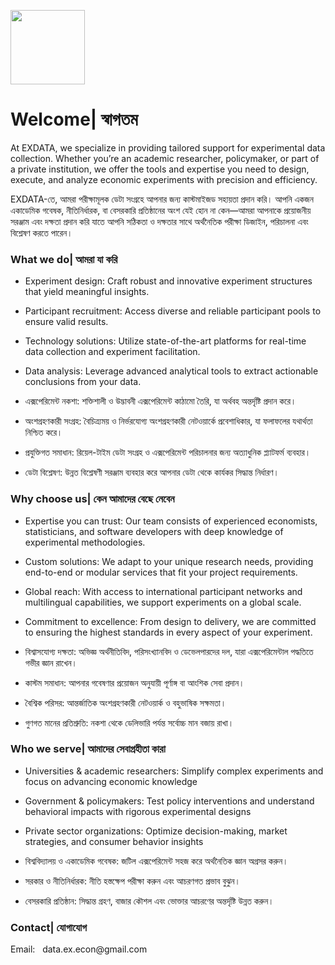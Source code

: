 ![](images/logo.jpg){width="119"}

# Welcome\| স্বাগতম

At EXDATA, we specialize in providing tailored support for experimental data collection. Whether you’re an academic researcher, policymaker, or part of a private institution, we offer the tools and expertise you need to design, execute, and analyze economic experiments with precision and efficiency.

EXDATA-তে, আমরা পরীক্ষামূলক ডেটা সংগ্রহে আপনার জন্য কাস্টমাইজড সহায়তা প্রদান করি। আপনি একজন একাডেমিক গবেষক, নীতিনির্ধারক, বা বেসরকারি প্রতিষ্ঠানের অংশ যেই হোন না কেন—আমরা আপনাকে প্রয়োজনীয় সরঞ্জাম এবং দক্ষতা প্রদান করি যাতে আপনি সঠিকতা ও দক্ষতার সাথে অর্থনৈতিক পরীক্ষা ডিজাইন, পরিচালনা এবং বিশ্লেষণ করতে পারেন।

### What we do\| আমরা যা করি

-   Experiment design: Craft robust and innovative experiment structures that yield meaningful insights.

-   Participant recruitment: Access diverse and reliable participant pools to ensure valid results.

-   Technology solutions: Utilize state-of-the-art platforms for real-time data collection and experiment facilitation.

-   Data analysis: Leverage advanced analytical tools to extract actionable conclusions from your data.

-   এক্সপেরিমেন্ট নকশা: শক্তিশালী ও উদ্ভাবনী এক্সপেরিমেন্ট কাঠামো তৈরি, যা অর্থবহ অন্তর্দৃষ্টি প্রদান করে।

-   অংশগ্রহণকারী সংগ্রহ: বৈচিত্র্যময় ও নির্ভরযোগ্য অংশগ্রহণকারী নেটওয়ার্কে প্রবেশাধিকার, যা ফলাফলের যথার্থতা নিশ্চিত করে।

-   প্রযুক্তিগত সমাধান: রিয়েল-টাইম ডেটা সংগ্রহ ও এক্সপেরিমেন্ট পরিচালনার জন্য অত্যাধুনিক প্ল্যাটফর্ম ব্যবহার।

-   ডেটা বিশ্লেষণ: উন্নত বিশ্লেষণী সরঞ্জাম ব্যবহার করে আপনার ডেটা থেকে কার্যকর সিদ্ধান্ত নির্ধারণ।

### Why choose us\| কেন আমাদের বেছে নেবেন

-   Expertise you can trust: Our team consists of experienced economists, statisticians, and software developers with deep knowledge of experimental methodologies.

-   Custom solutions: We adapt to your unique research needs, providing end-to-end or modular services that fit your project requirements.

-   Global reach: With access to international participant networks and multilingual capabilities, we support experiments on a global scale.

-   Commitment to excellence: From design to delivery, we are committed to ensuring the highest standards in every aspect of your experiment.

-   বিশ্বাসযোগ্য দক্ষতা: অভিজ্ঞ অর্থনীতিবিদ, পরিসংখ্যানবিদ ও ডেভেলপারদের দল, যারা এক্সপেরিমেন্টাল পদ্ধতিতে গভীর জ্ঞান রাখেন।

-   কাস্টম সমাধান: আপনার গবেষণার প্রয়োজন অনুযায়ী পূর্ণাঙ্গ বা আংশিক সেবা প্রদান।

-   বৈশ্বিক পরিসর: আন্তর্জাতিক অংশগ্রহণকারী নেটওয়ার্ক ও বহুভাষিক সক্ষমতা।

-   গুণগত মানের প্রতিশ্রুতি: নকশা থেকে ডেলিভারি পর্যন্ত সর্বোচ্চ মান বজায় রাখা।

### Who we serve\| আমাদের সেবাগ্রহীতা কারা

-   Universities & academic researchers: Simplify complex experiments and focus on advancing economic knowledge

-   Government & policymakers: Test policy interventions and understand behavioral impacts with rigorous experimental designs

-   Private sector organizations: Optimize decision-making, market strategies, and consumer behavior insights

-   বিশ্ববিদ্যালয় ও একাডেমিক গবেষক: জটিল এক্সপেরিমেন্ট সহজ করে অর্থনৈতিক জ্ঞান অগ্রসর করুন।

-   সরকার ও নীতিনির্ধারক: নীতি হস্তক্ষেপ পরীক্ষা করুন এবং আচরণগত প্রভাব বুঝুন।

-   বেসরকারি প্রতিষ্ঠান: সিদ্ধান্ত গ্রহণ, বাজার কৌশল এবং ভোক্তার আচরণের অন্তর্দৃষ্টি উন্নত করুন।

### Contact| যোগাযোগ

Email:   data.ex.econ\@gmail.com
